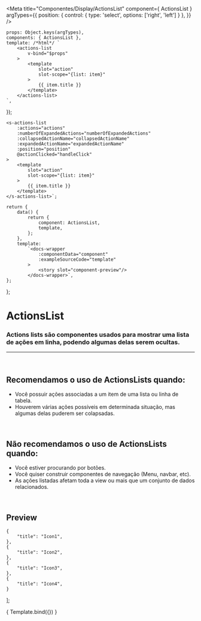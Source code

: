 
<Meta
	title="Componentes/Display/ActionsList"
	component={ ActionsList }
	argTypes={{
		position: { control: { type: 'select', options: ['right', 'left'] } },
	}}
/>

	props: Object.keys(argTypes),
	components: { ActionsList },
	template: /*html*/ `
		<actions-list
			v-bind="$props" 
		>
			<template
				slot="action"
				slot-scope="{list: item}"
			>
				{{ item.title }}
			</template>
		</actions-list>
	`,
});

	<s-actions-list 
		:actions="actions"
		:numberOfExpandedActions="numberOfExpandedActions"
		:collapsedActionName="collapsedActionName"
		:expandedActionName="expandedActionName"
		:position="position"
		@actionClicked="handleClick"
	>
		<template
			slot="action"
			slot-scope="{list: item}"
		>
			{{ item.title }}
		</template>
	</s-actions-list>`;

	return {
		data() {
			return {
				component: ActionsList,
				template,
			};
		},
		template:
			`<docs-wrapper
				:componentData="component"
				:exampleSourceCode="template"				
			>
				<story slot="component-preview"/>
			</docs-wrapper>`,
	};
};

# ActionsList

### Actions lists são componentes usados para mostrar uma lista de ações em linha, podendo algumas delas serem ocultas.
---
<br />

## Recomendamos o uso de ActionsLists quando:
- Você possuir ações associadas a um item de uma lista ou linha de tabela.
- Houverem várias ações possíveis em determinada situação, mas algumas delas puderem ser colapsadas.

<br />

## Não recomendamos o uso de ActionsLists quando:
- Você estiver procurando por botões.
- Você quiser construir componentes de navegação (Menu, navbar, etc).
- As ações listadas afetam toda a view ou mais que um conjunto de dados relacionados.

<br />

## Preview

	{
		"title": "Icon1",
	},
	{
		"title": "Icon2",
	},
	{
		"title": "Icon3",
	},
	{
		"title": "Icon4",
	}
];

<Canvas>
	<Story
		name="Actions list"
		decorators={[
			docsDecorator
		]}
		args={{
			actions: actions,
			numberOfExpandedActions: 2,
			collapsedActionName: 'Mais ações',
			expandedActionName: 'Menos ações',
			position: 'right',
		}}
	>
		{ Template.bind({}) }
	</Story>
</Canvas>

<ArgsTable story="Actions list" />